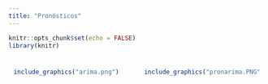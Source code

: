 ```yaml
---
title: "Pronósticos"
---
```

```r
knitr::opts_chunk$set(echo = FALSE)
library(knitr)
```

<div style="padding: 10px; float: left; width: 45%; text-align: justify;">
```r
include_graphics("arima.png")
```
</div>
<div style="padding: 10px; float: right; width: 45%; text-align: justify;">
```r
include_graphics("pronarima.PNG")
```
</div>
